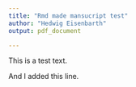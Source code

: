 ```yaml
---
title: "Rmd made mansucript test"
author: "Hedwig Eisenbarth"
output: pdf_document

---
```



This is a test text.

And I added this line.

